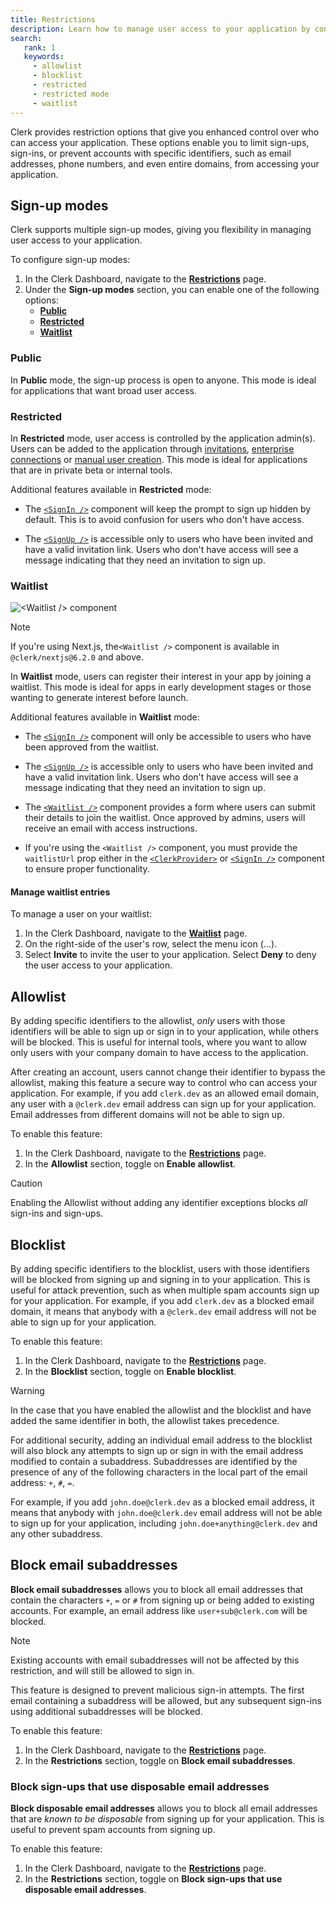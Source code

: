 ```yaml
---
title: Restrictions
description: Learn how to manage user access to your application by configuring Clerk's access restrictions.
search:
   rank: 1
   keywords:
     - allowlist
     - blocklist
     - restricted
     - restricted mode
     - waitlist
---
```


Clerk provides restriction options that give you enhanced control over who can access your application. These options enable you to limit sign-ups, sign-ins, or prevent accounts with specific identifiers, such as email addresses, phone numbers, and even entire domains, from accessing your application.

## Sign-up modes

Clerk supports multiple sign-up modes, giving you flexibility in managing user access to your application.

To configure sign-up modes:

1. In the Clerk Dashboard, navigate to the [**Restrictions**](https://dashboard.clerk.com/last-active?path=user-authentication/restrictions) page.
1. Under the **Sign-up modes** section, you can enable one of the following options:
   - **[Public](#public)**
   - **[Restricted](#restricted)**
   - **[Waitlist](#waitlist)**

### Public

In **Public** mode, the sign-up process is open to anyone. This mode is ideal for applications that want broad user access.

### Restricted

In **Restricted** mode, user access is controlled by the application admin(s). Users can be added to the application through [invitations](/docs/guides/users/inviting), [enterprise connections](/docs/guides/configure/auth-strategies/enterprise-connections/overview) or [manual user creation](/docs/guides/users/managing). This mode is ideal for applications that are in private beta or internal tools.

Additional features available in **Restricted** mode:

- The [`<SignIn />`](/docs/reference/components/authentication/sign-in) component will keep the prompt to sign up hidden by default. This is to avoid confusion for users who don't have access.

- The [`<SignUp />`](/docs/reference/components/authentication/sign-up) is accessible only to users who have been invited and have a valid invitation link. Users who don't have access will see a message indicating that they need an invitation to sign up.

### Waitlist

![\<Waitlist /> component](/docs/images/ui-components/waitlist.svg)

> [!NOTE]
> If you're using Next.js, the`<Waitlist />` component is available in `@clerk/nextjs@6.2.0` and above.

In **Waitlist** mode, users can register their interest in your app by joining a waitlist. This mode is ideal for apps in early development stages or those wanting to generate interest before launch.

Additional features available in **Waitlist** mode:

- The [`<SignIn />`](/docs/reference/components/authentication/sign-in) component will only be accessible to users who have been approved from the waitlist.

- The [`<SignUp />`](/docs/reference/components/authentication/sign-up) is accessible only to users who have been invited and have a valid invitation link. Users who don't have access will see a message indicating that they need an invitation to sign up.

- The [`<Waitlist />`](/docs/reference/components/authentication/waitlist) component provides a form where users can submit their details to join the waitlist. Once approved by admins, users will receive an email with access instructions.

- If you're using the `<Waitlist />` component, you must provide the `waitlistUrl` prop either in the [`<ClerkProvider>`](/docs/reference/components/clerk-provider#properties) or [`<SignIn />`](/docs/reference/components/authentication/sign-in#properties) component to ensure proper functionality.

#### Manage waitlist entries

To manage a user on your waitlist:

1. In the Clerk Dashboard, navigate to the [**Waitlist**](https://dashboard.clerk.com/last-active?path=waitlist) page.
1. On the right-side of the user's row, select the menu icon (...).
1. Select **Invite** to invite the user to your application. Select **Deny** to deny the user access to your application.

## Allowlist

<Include src="_partials/feature-not-free-callout" />

By adding specific identifiers to the allowlist, _only_ users with those identifiers will be able to sign up or sign in to your application, while others will be blocked. This is useful for internal tools, where you want to allow only users with your company domain to have access to the application.

After creating an account, users cannot change their identifier to bypass the allowlist, making this feature a secure way to control who can access your application. For example, if you add `clerk.dev` as an allowed email domain, any user with a `@clerk.dev` email address can sign up for your application. Email addresses from different domains will not be able to sign up.

To enable this feature:

1. In the Clerk Dashboard, navigate to the [**Restrictions**](https://dashboard.clerk.com/last-active?path=user-authentication/restrictions) page.
1. In the **Allowlist** section, toggle on **Enable allowlist**.

> [!CAUTION]
> Enabling the Allowlist without adding any identifier exceptions blocks _all_ sign-ins and sign-ups.

## Blocklist

<Include src="_partials/feature-not-free-callout" />

By adding specific identifiers to the blocklist, users with those identifiers will be blocked from signing up and signing in to your application. This is useful for attack prevention, such as when multiple spam accounts sign up for your application. For example, if you add `clerk.dev` as a blocked email domain, it means that anybody with a `@clerk.dev` email address will not be able to sign up for your application.

To enable this feature:

1. In the Clerk Dashboard, navigate to the [**Restrictions**](https://dashboard.clerk.com/last-active?path=user-authentication/restrictions) page.
1. In the **Blocklist** section, toggle on **Enable blocklist**.

> [!WARNING]
> In the case that you have enabled the allowlist and the blocklist and have added the same identifier in both, the allowlist takes precedence.

For additional security, adding an individual email address to the blocklist will also block any attempts to sign up or sign in with the email address modified to contain a subaddress. Subaddresses are identified by the presence of any of the following characters in the local part of the email address: `+`, `#`, `=`.

For example, if you add `john.doe@clerk.dev` as a blocked email address, it means that anybody with `john.doe@clerk.dev` email address will not be able to sign up for your application, including `john.doe+anything@clerk.dev` and any other subaddress.

## Block email subaddresses

**Block email subaddresses** allows you to block all email addresses that contain the characters `+`, `=` or `#` from signing up or being added to existing accounts. For example, an email address like `user+sub@clerk.com` will be blocked.

> [!NOTE]
> Existing accounts with email subaddresses will not be affected by this restriction, and will still be allowed to sign in.
>
> This feature is designed to prevent malicious sign-in attempts. The first email containing a subaddress will be allowed, but any subsequent sign-ins using additional subaddresses will be blocked.

To enable this feature:

1. In the Clerk Dashboard, navigate to the [**Restrictions**](https://dashboard.clerk.com/last-active?path=user-authentication/restrictions) page.
1. In the **Restrictions** section, toggle on **Block email subaddresses**.

### Block sign-ups that use disposable email addresses

**Block disposable email addresses** allows you to block all email addresses that are _known to be disposable_ from signing up for your application. This is useful to prevent spam accounts from signing up.

To enable this feature:

1. In the Clerk Dashboard, navigate to the [**Restrictions**](https://dashboard.clerk.com/last-active?path=user-authentication/restrictions) page.
1. In the **Restrictions** section, toggle on **Block sign-ups that use disposable email addresses**.
